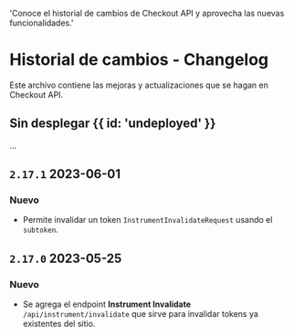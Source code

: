   'Conoce el historial de cambios de Checkout API y aprovecha las nuevas funcionalidades.'


# Historial de cambios - Changelog

Este archivo contiene las mejoras y actualizaciones que se hagan en Checkout API.

## Sin desplegar {{ id: 'undeployed' }}

...

## `2.17.1` 2023-06-01

### Nuevo

- Permite invalidar un token `InstrumentInvalidateRequest` usando el `subtoken`.

## `2.17.0` 2023-05-25

### Nuevo

- Se agrega el endpoint **Instrument Invalidate** `/api/instrument/invalidate` que sirve para invalidar tokens ya existentes del sitio.

